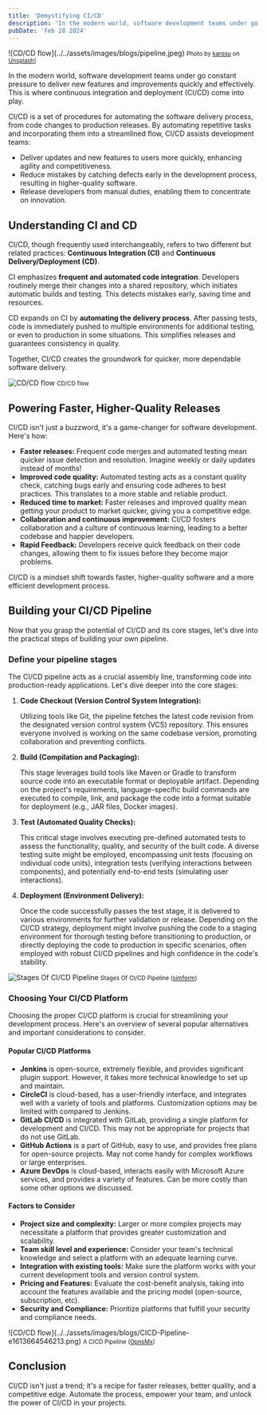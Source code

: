 ```yaml
---
title: 'Demystifying CI/CD'
description: 'In the modern world, software development teams under go constant pressure to deliver new features and improvements quickly and effectively. This is where continuous integration and deployment (CI/CD) come into play....'
pubDate: 'Feb 28 2024'
---
```



<WideImage>
![CD/CD flow](../../assets/images/blogs/pipeline.jpeg)
<small>Photo by <a href="https://unsplash.com/@karosu" target="_blank" rel="noreferrer">karosu</a> on <a href="https://unsplash.com" target="_blank" rel="noreferrer">Unsplash</a>]</small>
</WideImage>

In the modern world, software development teams under go constant pressure to deliver new features and improvements quickly and effectively. 
This is where continuous integration and deployment (CI/CD) come into play.

CI/CD is a set of procedures for automating the software delivery process, from code changes to production releases. 
By automating repetitive tasks and incorporating them into a streamlined flow, CI/CD assists development teams:

- Deliver updates and new features to users more quickly, enhancing agility and competitiveness.
- Reduce mistakes by catching defects early in the development process, resulting in higher-quality software.
- Release developers from manual duties, enabling them to concentrate on innovation.


## Understanding CI and CD

CI/CD, though frequently used interchangeably, refers to two different but related practices: **Continuous Integration
 (CI)** and **Continuous Delivery/Deployment (CD)**.

CI emphasizes **frequent and automated code integration**. Developers routinely merge their changes into a shared 
repository, which initiates automatic builds and testing. This detects mistakes early, saving time and resources.

CD expands on CI by **automating the delivery process**. After passing tests, code is immediately pushed to multiple 
environments for additional testing, or even to production in some situations. This simplifies releases and guarantees consistency in quality.

Together, CI/CD creates the groundwork for quicker, more dependable software delivery.

![CD/CD flow](../../assets/images/blogs/ci-cd-flow.png)
<small>CD/CD flow</small>

## Powering Faster, Higher-Quality Releases

 
CI/CD isn't just a buzzword, it's a game-changer for software development. Here's how:

- **Faster releases:** Frequent code merges and automated testing mean quicker issue detection and resolution. Imagine weekly or daily updates instead of months!
- **Improved code quality:** Automated testing acts as a constant quality check, catching bugs early and ensuring code adheres to best practices. This translates to a more stable and reliable product.
- **Reduced time to market:** Faster releases and improved quality mean getting your product to market quicker, giving you a competitive edge.
- **Collaboration and continuous improvement:** CI/CD fosters collaboration and a culture of continuous learning, leading to a better codebase and happier developers.
- **Rapid Feedback:** Developers receive quick feedback on their code changes, allowing them to fix issues before they become major problems.

CI/CD is a mindset shift towards faster, higher-quality software and a more efficient development process.

## Building your CI/CD Pipeline
Now that you grasp the potential of CI/CD and its core stages, let's dive into the practical steps of building your own pipeline.

### Define your pipeline stages

The CI/CD pipeline acts as a crucial assembly line, transforming code into production-ready applications. Let's dive deeper into the core stages:

1. **Code Checkout (Version Control System Integration):**

    Utilizing tools like Git, the pipeline fetches the latest code revision from the designated version control system (VCS) repository.
    This ensures everyone involved is working on the same codebase version, promoting collaboration and preventing conflicts.

2. **Build (Compilation and Packaging):**

    This stage leverages build tools like Maven or Gradle to transform source code into an executable format or deployable artifact.
    Depending on the project's requirements, language-specific build commands are executed to compile, link, and package the code into a 
    format suitable for deployment (e.g., JAR files, Docker images).

3. **Test (Automated Quality Checks):**

    This critical stage involves executing pre-defined automated tests to assess the functionality, quality, and security of the built code.
    A diverse testing suite might be employed, encompassing unit tests (focusing on individual code units), integration tests (verifying interactions between components), and potentially end-to-end tests (simulating user interactions).

4. **Deployment (Environment Delivery):**

    Once the code successfully passes the test stage, it is delivered to various environments for further validation or release.
    Depending on the CI/CD strategy, deployment might involve pushing the code to a staging environment for thorough testing before transitioning to production,
    or directly deploying the code to production in specific scenarios, often employed with robust CI/CD pipelines and high confidence in the code's stability.


![Stages Of CI/CD Pipeline](../../assets/images/blogs/stages-of-ci-cd-pipeline.png)
<small>Stages Of CI/CD Pipeline (<a href="https://www.simform.com/blog/scalable-ci-cd-pipeline-examples/" target="_blank" rel="noreferrer">simform</a>)</small>


### Choosing Your CI/CD Platform

Choosing the proper CI/CD platform is crucial for streamlining your development process. 
Here's an overview of several popular alternatives and important considerations to consider.

#### Popular CI/CD Platforms

- **Jenkins**  is open-source, extremely flexible, and provides significant plugin support. However, it takes more technical knowledge to set up and maintain.
- **CircleCI** is cloud-based, has a user-friendly interface, and integrates well with a variety of tools and platforms. Customization options may be limited with compared to Jenkins.
- **GitLab CI/CD**  is integrated with GitLab, providing a single platform for development and CI/CD. This may not be appropriate for projects that do not use GitLab.
- **GitHub Actions** is a part of GitHub, easy to use, and provides free plans for open-source projects. May not come handy for complex workflows or large enterprises.
- **Azure DevOps** is cloud-based, interacts easily with Microsoft Azure services, and provides a variety of features. Can be more costly than some other options we discussed.

#### Factors to Consider

- **Project size and complexity:** Larger or more complex projects may necessitate a platform that provides greater customization and scalability.
- **Team skill level and experience:** Consider your team's technical knowledge and select a platform with an adequate learning curve.
- **Integration with existing tools:** Make sure the platform works with your current development tools and version control system.
- **Pricing and Features:** Evaluate the cost-benefit analysis, taking into account the features available and the pricing model (open-source, subscription, etc).
- **Security and Compliance:** Prioritize platforms that fulfill your security and compliance needs.


<WideImage>
![CD/CD flow](../../assets/images/blogs/CICD-Pipeline-e1613664546213.png)
<small>A CICD Pipeline (<a href="https://www.opsmx.com/blog/what-is-a-ci-cd-pipeline/" target="_blank" rel="noreferrer">OpnsMx</a>)</small>
</WideImage>


## Conclusion

CI/CD isn't just a trend; it's a recipe for faster releases, better quality, and a competitive edge. Automate the process, empower your team,
 and unlock the power of CI/CD in your projects.